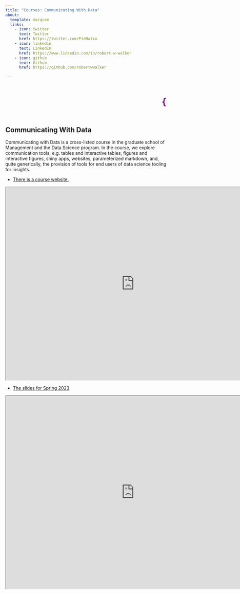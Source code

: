 ```yaml
---
title: "Courses: Communicating With Data"
about:
  template: marquee
  links:
    - icon: twitter
      text: Twitter
      href: https://twitter.com/PieRatio
    - icon: linkedin
      text: LinkedIn
      href: https://www.linkedin.com/in/robert-w-walker
    - icon: github
      text: Github
      href: https://github.com/robertwwalker

---
```


<marquee scrollamount="10"><h1><p style="color:purple;">{{< fa brands r-project >}}obertwwalker.github.io <br></p></h1></marquee>

## Communicating With Data

Communicating with Data is a cross-listed course in the graduate school of Management and the Data Science program.  In the course, we explore communication tools, e.g. tables and interactive tables, figures and interactive figures, shiny apps, websites, parameterized markdown, and, quite generically, the provision of tools for end users of data science tooling for insights.

- [There is a course website.](https://robertwwalker.github.io/CommunicatingWithData/){target="blank"}

<iframe src="https://robertwwalker.github.io/CommunicatingWithData/" title="CWD Website" width="800" height="600"></iframe>

- [The slides for Spring 2023](https://robertwwalker.github.io/CWD-Slides/){target="blank"}

<iframe src="https://robertwwalker.github.io/CWD-Slides/" title="Slides for CWD" width="800" height="600"></iframe>
